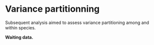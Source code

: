 # Variance partitionning

Subsequent analysis aimed to assess variance partitioning among and within species.

**Waiting data.**

